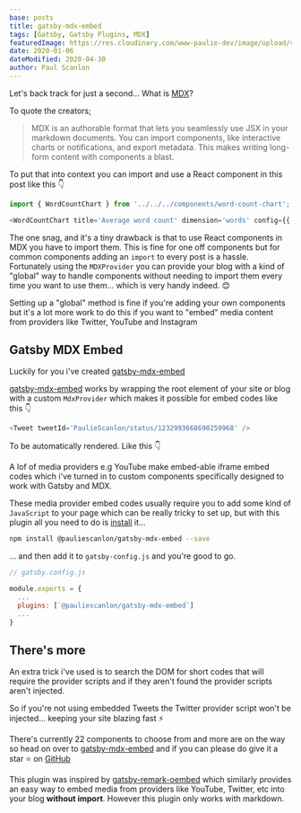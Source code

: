 ```yaml
---
base: posts
title: gatsby-mdx-embed
tags: [Gatsby, Gatsby Plugins, MDX]
featuredImage: https://res.cloudinary.com/www-paulie-dev/image/upload/v1595915604/paulie.dev/2020/01/gatsby-mdx-embed_oacgpn.jpg
date: 2020-01-06
dateModified: 2020-04-30
author: Paul Scanlon
---
```


Let's back track for just a second... What is [MDX](https://mdxjs.com/)?

To quote the creators;

> MDX is an authorable format that lets you seamlessly use JSX in your markdown documents. You can import components,
> like interactive charts or notifications, and export metadata. This makes writing long-form content with components a
> blast.

To put that into context you can import and use a React component in this post like this 👇

```javascript
import { WordCountChart } from '../../../components/word-count-chart';

<WordCountChart title='Average word count' dimension='words' config={{ year: 0, color: 'primary' }} />;
```

The one snag, and it's a tiny drawback is that to use React components in MDX you have to import them. This is fine for
one off components but for common components adding an `import` to every post is a hassle. Fortunately using the
`MDXProvider` you can provide your blog with a kind of "global" way to handle components without needing to import them
every time you want to use them... which is very handy indeed. 😊

Setting up a "global" method is fine if you're adding your own components but it's a lot more work to do this if you
want to "embed" media content from providers like Twitter, YouTube and Instagram

## Gatsby MDX Embed

Luckily for you i've created [gatsby-mdx-embed](https://gatsby-mdx-embed.netlify.com/)

[gatsby-mdx-embed](https://gatsby-mdx-embed.netlify.com/) works by wrapping the root element of your site or blog with a
custom `MdxProvider` which makes it possible for embed codes like this 👇

```javascript
<Tweet tweetId='PaulieScanlon/status/1232993668690259968' />
```

To be automatically rendered. Like this 👇

<Tweet id='https://twitter.com/PaulieScanlon/status/1232993668690259968' />

A lof of media providers e.g YouTube make embed-able iframe embed codes which i've turned in to custom components
specifically designed to work with Gatsby and MDX.

These media provider embed codes usually require you to add some kind of `JavaScript` to your page which can be really
tricky to set up, but with this plugin all you need to do is
[install](https://github.com/PaulieScanlon/gatsby-mdx-embed#-getting-started) it...

```sh
npm install @pauliescanlon/gatsby-mdx-embed --save

```

... and then add it to `gatsby-config.js` and you're good to go.

```javascript
// gatsby.config.js

module.exports = {
  ...
  plugins: [`@pauliescanlon/gatsby-mdx-embed`]
  ...
}
```

## There's more

An extra trick i've used is to search the DOM for short codes that will require the provider scripts and if they aren't
found the provider scripts aren't injected.

So if you're not using embedded Tweets the Twitter provider script won't be injected... keeping your site blazing fast
⚡

There's currently 22 components to choose from and more are on the way so head on over to
[gatsby-mdx-embed](https://gatsby-mdx-embed.netlify.app/) and if you can please do give it a star ⭐ on
[GitHub](https://github.com/PaulieScanlon/gatsby-mdx-embed)

<AstroImage
  width='768'
  height='480'
  alt='Screenshot of MDX Embed'
  url='https://res.cloudinary.com/www-paulie-dev/image/upload/v1595927432/paulie.dev/2020/01/gatsby-mdx-embed-image1_vkf530.jpg'
/>

This plugin was inspired by [gatsby-remark-oembed](https://github.com/raae/gatsby-remark-oembed) which similarly
provides an easy way to embed media from providers like YouTube, Twitter, etc into your blog **without import**. However
this plugin only works with markdown.

